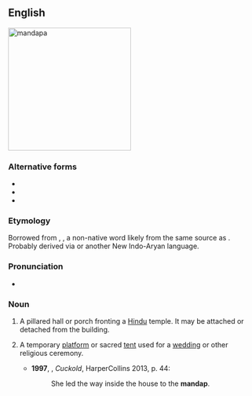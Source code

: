 {{also|maṇḍapa}}
==English==
[[File:Kalyana mamdapam vellore fort.JPG|thumb|right|250px|mandapa]]
{{wikipedia}}

===Alternative forms===
* {{l|en|mandap}}
* {{l|en|mandapam}}
* {{l|en|mantapa}}

===Etymology===
Borrowed from {{bor|en|sa|मण्डप}}, {{m|sa|मण्टप|t=pavilion, mandapa}}, a non-native word likely from the same source as {{m|sa|मठ||hut, hermit's cottage}}. Probably derived via {{der|en|hi|मंडप}} or another New Indo-Aryan language.

===Pronunciation===
* {{a|UK}} {{IPA|en|/ˈmʌndəpə/}}

===Noun===
{{en-noun}}

# {{lb|en|in south India|architecture}} A pillared hall or porch fronting a [[Hindu]] temple. It may be attached or detached from the building.
# {{lb|en|South Asia}} A temporary [[platform]] or sacred [[tent]] used for a [[wedding]] or other religious ceremony.
#* '''1997''', {{w|Kiran Nagarkar}}, ''Cuckold'', HarperCollins 2013, p. 44:
#*: She led the way inside the house to the '''mandap'''.